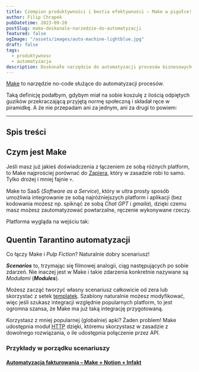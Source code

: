 ```yaml
---
title: Czempion produktywności i bestia efektywności — Make w pigułce!
author: Filip Chrapek
pubDatetime: 2023-09-20
postSlug: make-doskonale-narzedzie-do-automatyzacji
featured: false
ogImage: "/assets/images/auto-machine-lightblue.jpg"
draft: false
tags:
  - produktywnosc
  - automatyzacja
description: Doskonałe narzędzie do automatyzacji procesów biznesowych, które pomogą Ci sprytnie ograć nudne i powtarzalne zadania. Idealne dla każdego, kto chce usprawnić swoją pracę i ułatwić sobie życie.
---
```




 <a href="https://www.make.com/" target="_blank">Make</a> to narzędzie no-code służące do automatyzacji procesów.

Taką definicję podałbym, gdybym miał na sobie koszulę z ilością odpiętych guzików przekraczającą przyjętą normę społeczną i składał ręce w piramidkę. A że nie przepadam ani za jednym, ani za drugi to powiem:

<BlogPostImage
  src={itsAwesome}
  alt="Gaten mówi, że Make.com jest super"
  figcaption="Ty, kiedy mówisz ludziom o Make.com"
/>

---

## Spis treści

## Czym jest Make

Jeśli masz już jakieś doświadczenia z łączeniem ze sobą różnych platform, to Make najprościej porównać do  <a href="https://zapier.com/" target="_blank">Zapiera</a>, który w zasadzie robi to samo. Tylko drożej i mniej fajnie 💀.

Make to SaaS (*Software as a Service*), który w ultra prosty sposób umożliwia integrowanie ze sobą najróżniejszych platform i aplikacji (bez kodowania możesz np. spiknąć ze sobą *Chat GPT* i
*gmaila*), dzięki czemu masz możesz zautomatyzować powtarzalne, ręczenie wykonywane rzeczy.

Platforma wygląda na wejściu tak:

<BlogPostImage
  src={makePlatform}
  alt="Widok platformy Make po zalogowaniu"
  figcaption="Widok platformy Make po zalogowaniu."
/>

## Quentin Tarantino automatyzacji

Co łączy Make i *Pulp Fiction*? Naturalnie dobry scenariusz!

***Scenarios*** to, trzymając się filmowej analogii, ciąg następujących po sobie zdarzeń. Nie inaczej jest w Make i takie zdarzenia konkretnie nazywane są *Modułami* (***Modules***).

<BlogPostImage
  src={makeScenario}
  alt="Przykładowy scenariusz w Make.com"
  figcaption="Przykładowy scenariusz w Make.com"
/>

Możesz zacząć tworzyć własny scenariusz całkowicie od zera lub skorzystać z setek <a href="https://www.make.com/en/help/scenarios/scenario-templates" target="_blank">templatek</a>. Szablony naturalnie możesz modyfikować, więc jeśli szukasz integracji względnie popularnych platform, to jest ogromna szansa, że Make ma już taką integrację przygotowaną.

Korzystasz z mniej popularnej (globalnie) apki? Żaden problem! Make udostępnia moduł <a href="https://www.make.com/en/help/tools/http" target="_blank"> HTTP</a> dzięki, któremu skorzystasz w zasadzie z dowolnego rozwiązania, o ile udostępnia połączenie przez API.

### Przykłady w porządku scenariuszy

#### [Automatyzacja fakturowania – Make + Notion + Infakt](/wpisy/automatyzacja-fakturowania-notion-infakt-make)
